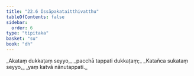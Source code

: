 ```yaml
---
title: "22.6 Issāpakataitthivatthu"
tableOfContents: false
sidebar:
  order: 6
type: "tipitaka"
basket: "su"
book: "dh"
---
```



<DynamicBreadcrumb />

<Division number="314" book="dh" bookNo="18" page="58">

<Paragraph number="338" type="verses" book="dh">
_Akataṃ dukkaṭaṃ seyyo,_  
_pacchā tappati dukkaṭaṃ;_  
_Katañca sukataṃ seyyo,_  
_yaṃ katvā nānutappati._
</Paragraph>
</Division>